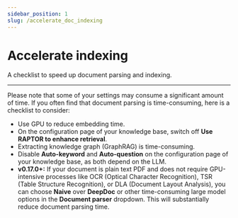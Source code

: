 ```yaml
---
sidebar_position: 1
slug: /accelerate_doc_indexing
---
```


# Accelerate indexing

A checklist to speed up document parsing and indexing.

---

Please note that some of your settings may consume a significant amount of time. If you often find that document parsing is time-consuming, here is a checklist to consider:

- Use GPU to reduce embedding time.
- On the configuration page of your knowledge base, switch off **Use RAPTOR to enhance retrieval**.
- Extracting knowledge graph (GraphRAG) is time-consuming.
- Disable **Auto-keyword** and **Auto-question** on the configuration page of your knowledge base, as both depend on the LLM.
- **v0.17.0+:** If your document is plain text PDF and does not require GPU-intensive processes like OCR (Optical Character Recognition), TSR (Table Structure Recognition), or DLA (Document Layout Analysis), you can choose **Naive** over **DeepDoc** or other time-consuming large model options in the **Document parser** dropdown. This will substantially reduce document parsing time.
